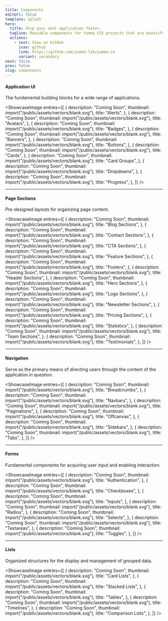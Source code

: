 ```yaml
---
title: Components
editUrl: false
template: splash
hero:
  title: Ship your next application faster.
  tagline: Reusable components for Yumma CSS projects that are beautiful, mobile-friendly, and highly customizable.
  actions:
    - text: View on GitHub
      icon: github
      link: https://github.com/yumma-lib/yumma-cn
      variant: secondary
next: false
prev: false
slug: components
---
```


#### Application UI

 The fundamental building blocks for a wide range of applications.

<ShowcaseImage
  entries={[
    {
      description: "Coming Soon",
      thumbnail: import("/public/assets/vectors/blank.svg"),
      title: "Alerts",
    },
    {
      description: "Coming Soon",
      thumbnail: import("/public/assets/vectors/blank.svg"),
      title: "Avatars",
    },
    {
      description: "Coming Soon",
      thumbnail: import("/public/assets/vectors/blank.svg"),
      title: "Badges",
    },
    {
      description: "Coming Soon",
      thumbnail: import("/public/assets/vectors/blank.svg"),
      title: "Banners",
    },
    {
      description: "Coming Soon",
      thumbnail: import("/public/assets/vectors/blank.svg"),
      title: "Buttons",
    },
    {
      description: "Coming Soon",
      thumbnail: import("/public/assets/vectors/blank.svg"),
      title: "Cards",
    },
    {
      description: "Coming Soon",
      thumbnail: import("/public/assets/vectors/blank.svg"),
      title: "Card Groups",
    },
    {
      description: "Coming Soon",
      thumbnail: import("/public/assets/vectors/blank.svg"),
      title: "Dropdowns",
    },
    {
      description: "Coming Soon",
      thumbnail: import("/public/assets/vectors/blank.svg"),
      title: "Progress",
    },
  ]}
/>

---

#### Page Sections

Pre-designed layouts for organizing page content.

<ShowcaseImage
  entries={[
    {
      description: "Coming Soon",
      thumbnail: import("/public/assets/vectors/blank.svg"),
      title: "Blog Sections",
    },
    {
      description: "Coming Soon",
      thumbnail: import("/public/assets/vectors/blank.svg"),
      title: "Contact Sections",
    },
    {
      description: "Coming Soon",
      thumbnail: import("/public/assets/vectors/blank.svg"),
      title: "CTA Sections",
    },
    {
      description: "Coming Soon",
      thumbnail: import("/public/assets/vectors/blank.svg"),
      title: "Feature Sections",
    },
    {
      description: "Coming Soon",
      thumbnail: import("/public/assets/vectors/blank.svg"),
      title: "Footers",
    },
    {
      description: "Coming Soon",
      thumbnail: import("/public/assets/vectors/blank.svg"),
      title: "Header Sections",
    },
    {
      description: "Coming Soon",
      thumbnail: import("/public/assets/vectors/blank.svg"),
      title: "Hero Sections",
    },
    {
      description: "Coming Soon",
      thumbnail: import("/public/assets/vectors/blank.svg"),
      title: "Logo Sections",
    },
    {
      description: "Coming Soon",
      thumbnail: import("/public/assets/vectors/blank.svg"),
      title: "Newsletter Sections",
    },
    {
      description: "Coming Soon",
      thumbnail: import("/public/assets/vectors/blank.svg"),
      title: "Pricing Sections",
    },
    {
      description: "Coming Soon",
      thumbnail: import("/public/assets/vectors/blank.svg"),
      title: "Statistics",
    },
    {
      description: "Coming Soon",
      thumbnail: import("/public/assets/vectors/blank.svg"),
      title: "Team Sections",
    },
    {
      description: "Coming Soon",
      thumbnail: import("/public/assets/vectors/blank.svg"),
      title: "Testimonials",
    },
  ]}
/>

---

#### Navigation

Serve as the primary means of directing users through the content of the application in question.

<ShowcaseImage
  entries={[
    {
      description: "Coming Soon",
      thumbnail: import("/public/assets/vectors/blank.svg"),
      title: "Breadcrumbs",
    },
    {
      description: "Coming Soon",
      thumbnail: import("/public/assets/vectors/blank.svg"),
      title: "Navbars",
    },
    {
      description: "Coming Soon",
      thumbnail: import("/public/assets/vectors/blank.svg"),
      title: "Paginations",
    },
    {
      description: "Coming Soon",
      thumbnail: import("/public/assets/vectors/blank.svg"),
      title: "Offcanvas",
    },
    {
      description: "Coming Soon",
      thumbnail: import("/public/assets/vectors/blank.svg"),
      title: "Sidebars",
    },
    {
      description: "Coming Soon",
      thumbnail: import("/public/assets/vectors/blank.svg"),
      title: "Tabs",
    },
  ]}
/>

---

#### Forms

Fundamental components for acquiring user input and enabling interaction.

<ShowcaseImage
  entries={[
    {
      description: "Coming Soon",
      thumbnail: import("/public/assets/vectors/blank.svg"),
      title: "Authentication",
    },
    {
      description: "Coming Soon",
      thumbnail: import("/public/assets/vectors/blank.svg"),
      title: "Checkboxes",
    },
    {
      description: "Coming Soon",
      thumbnail: import("/public/assets/vectors/blank.svg"),
      title: "Inputs",
    },
    {
      description: "Coming Soon",
      thumbnail: import("/public/assets/vectors/blank.svg"),
      title: "Radios",
    },
    {
      description: "Coming Soon",
      thumbnail: import("/public/assets/vectors/blank.svg"),
      title: "Selects",
    },
    {
      description: "Coming Soon",
      thumbnail: import("/public/assets/vectors/blank.svg"),
      title: "Textareas",
    },
    {
      description: "Coming Soon",
      thumbnail: import("/public/assets/vectors/blank.svg"),
      title: "Toggles",
    },
  ]}
/>

---

#### Lists

Organized structures for the display and management of grouped data.

<ShowcaseImage
  entries={[
    {
      description: "Coming Soon",
      thumbnail: import("/public/assets/vectors/blank.svg"),
      title: "Card Lists",
    },
    {
      description: "Coming Soon",
      thumbnail: import("/public/assets/vectors/blank.svg"),
      title: "Stacked Lists",
    },
    {
      description: "Coming Soon",
      thumbnail: import("/public/assets/vectors/blank.svg"),
      title: "Tables",
    },
    {
      description: "Coming Soon",
      thumbnail: import("/public/assets/vectors/blank.svg"),
      title: "Timelines",
    },
    {
      description: "Coming Soon",
      thumbnail: import("/public/assets/vectors/blank.svg"),
      title: "Comparison Lists",
    },
  ]}
/>
